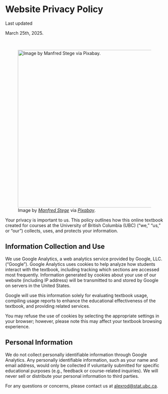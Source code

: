 <!-- Google tag (gtag.js) -->
<script async src="https://www.googletagmanager.com/gtag/js?id=G-7PRVEBE1EF"></script>
<script>
  window.dataLayer = window.dataLayer || [];
  function gtag(){dataLayer.push(arguments);}
  gtag('js', new Date());

  gtag('config', 'G-7PRVEBE1EF');
</script>

# Website Privacy Policy {.unnumbered}

::: {.Warning}
::::{.Warning-header}
Last updated
::::
::::{.Warning-container}
March 25th, 2025.
::::
:::

<br>

![Image by [*Manfred Stege*](https://pixabay.com/users/manfredsteger-1848497/) via [*Pixabay*](https://pixabay.com/vectors/pixel-cells-pixel-social-network-3704066/).](img/privacy.png){width="500"}

Your privacy is important to us. This policy outlines how this online textbook created for courses at the University of British Columbia (UBC) ("we," "us," or "our") collects, uses, and protects your information.

## Information Collection and Use {.unnumbered}

We use Google Analytics, a web analytics service provided by Google, LLC. ("Google"). Google Analytics uses cookies to help analyze how students interact with the textbook, including tracking which sections are accessed most frequently. Information generated by cookies about your use of our website (including IP address) will be transmitted to and stored by Google on servers in the United States.

Google will use this information solely for evaluating textbook usage, compiling usage reports to enhance the educational effectiveness of the textbook, and providing related services.

You may refuse the use of cookies by selecting the appropriate settings in your browser; however, please note this may affect your textbook browsing experience.

## Personal Information {.unnumbered}

We do not collect personally identifiable information through Google Analytics. Any personally identifiable information, such as your name and email address, would only be collected if voluntarily submitted for specific educational purposes (e.g., feedback or course-related inquiries). We will never sell or distribute your personal information to third parties.

For any questions or concerns, please contact us at [alexrod@stat.ubc.ca](mailto:alexrod@stat.ubc.ca).

